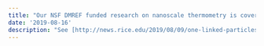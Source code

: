 ```yaml
---
title: "Our NSF DMREF funded research on nanoscale thermometry is covered by Rice University News"
date: '2019-08-16'
description: "See [http://news.rice.edu/2019/08/09/one-linked-particles-hot-the-other-keeps-its-cool-2/](http://news.rice.edu/2019/08/09/one-linked-particles-hot-the-other-keeps-its-cool-2/)"
---
```

